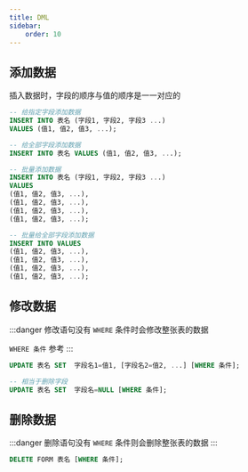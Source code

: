 ```yaml
---
title: DML
sidebar:
    order: 10
---
```



## 添加数据

插入数据时，字段的顺序与值的顺序是一一对应的

```sql
-- 给指定字段添加数据
INSERT INTO 表名 (字段1, 字段2, 字段3 ...)
VALUES (值1, 值2, 值3, ...);

-- 给全部字段添加数据
INSERT INTO 表名 VALUES (值1, 值2, 值3, ...);

-- 批量添加数据
INSERT INTO 表名 (字段1, 字段2, 字段3 ...)
VALUES
(值1, 值2, 值3, ...),
(值1, 值2, 值3, ...),
(值1, 值2, 值3, ...),
(值1, 值2, 值3, ...);

-- 批量给全部字段添加数据
INSERT INTO VALUES
(值1, 值2, 值3, ...),
(值1, 值2, 值3, ...),
(值1, 值2, 值3, ...),
(值1, 值2, 值3, ...);

```

## 修改数据

:::danger
修改语句没有 `WHERE` 条件时会修改整张表的数据

`WHERE 条件` 参考 <InternalLink text="DQL 的条件查询" href="mysql/sql/dql#条件查询" />
:::

```sql
UPDATE 表名 SET  字段名1=值1, [字段名2=值2, ...] [WHERE 条件];

-- 相当于删除字段
UPDATE 表名 SET  字段名=NULL [WHERE 条件];
```

## 删除数据

:::danger
删除语句没有 `WHERE` 条件则会删除整张表的数据
:::

```sql
DELETE FORM 表名 [WHERE 条件];
```

